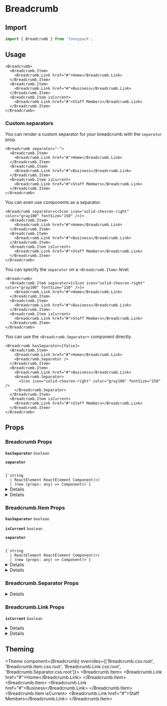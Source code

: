 
# Breadcrumb

## Import

```jsx
import { Breadcrumb } from 'fannypack';
```

## Usage

```jsx-live
<Breadcrumb>
  <Breadcrumb.Item>
    <Breadcrumb.Link href="#">Home</Breadcrumb.Link>
  </Breadcrumb.Item>
  <Breadcrumb.Item>
    <Breadcrumb.Link href="#">Business</Breadcrumb.Link>
  </Breadcrumb.Item>
  <Breadcrumb.Item isCurrent>
    <Breadcrumb.Link href="#">Staff Members</Breadcrumb.Link>
  </Breadcrumb.Item>
</Breadcrumb>
```

### Custom separators

You can render a custom separator for your breadcrumb with the `separator` prop.

```jsx-live
<Breadcrumb separator="-">
  <Breadcrumb.Item>
    <Breadcrumb.Link href="#">Home</Breadcrumb.Link>
  </Breadcrumb.Item>
  <Breadcrumb.Item>
    <Breadcrumb.Link href="#">Business</Breadcrumb.Link>
  </Breadcrumb.Item>
  <Breadcrumb.Item isCurrent>
    <Breadcrumb.Link href="#">Staff Members</Breadcrumb.Link>
  </Breadcrumb.Item>
</Breadcrumb>
```

You can even use components as a separator.

```jsx-live
<Breadcrumb separator={<Icon icon="solid-chevron-right" color="gray100" fontSize="150" />}>
  <Breadcrumb.Item>
    <Breadcrumb.Link href="#">Home</Breadcrumb.Link>
  </Breadcrumb.Item>
  <Breadcrumb.Item>
    <Breadcrumb.Link href="#">Business</Breadcrumb.Link>
  </Breadcrumb.Item>
  <Breadcrumb.Item isCurrent>
    <Breadcrumb.Link href="#">Staff Members</Breadcrumb.Link>
  </Breadcrumb.Item>
</Breadcrumb>
```

You can specify the `separator` on a `<Breadcrumb.Item>` level.

```jsx-live
<Breadcrumb>
  <Breadcrumb.Item separator={<Icon icon="solid-chevron-right" color="gray100" fontSize="150" />}>
    <Breadcrumb.Link href="#">Home</Breadcrumb.Link>
  </Breadcrumb.Item>
  <Breadcrumb.Item>
    <Breadcrumb.Link href="#">Business</Breadcrumb.Link>
  </Breadcrumb.Item>
  <Breadcrumb.Item isCurrent>
    <Breadcrumb.Link href="#">Staff Members</Breadcrumb.Link>
  </Breadcrumb.Item>
</Breadcrumb>
```

You can use the `<Breadcrumb.Separator>` component directly.

```jsx-live
<Breadcrumb hasSeparator={false}>
  <Breadcrumb.Item>
    <Breadcrumb.Link href="#">Home</Breadcrumb.Link>
    <Breadcrumb.Separator />
  </Breadcrumb.Item>
  <Breadcrumb.Item>
    <Breadcrumb.Link href="#">Business</Breadcrumb.Link>
    <Breadcrumb.Separator>
      <Icon icon="solid-chevron-right" color="gray100" fontSize="150" />
    </Breadcrumb.Separator>
  </Breadcrumb.Item>
  <Breadcrumb.Item isCurrent>
    <Breadcrumb.Link href="#">Staff Members</Breadcrumb.Link>
  </Breadcrumb.Item>
</Breadcrumb>
```

## Props

### Breadcrumb Props

<!-- Automatically generated -->

**<Code marginRight="major-1">hasSeparator</Code>** <Code fontSize="150" palette="primary">boolean</Code> 

<Box marginBottom="major-4" />

**<Code marginRight="major-1">separator</Code>**  

<Code isBlock palette="primary" fontSize="150" padding="minor-1" marginBottom="major-2">
{`string
  | ReactElement<any, string
  | ((props: any) => ReactElement<any, string
  | ...
  | (new (props: any) => Component<any, any, any>)>)
  | (new (props: any) => Component<any, any, any>)>`}
</Code>

<Box marginBottom="major-4" />

<details><Box use="summary" marginBottom="major-2">Inherits <code><strong>Navigation</strong></code> props</Box>

</details>
            

<details><Box use="summary" marginBottom="major-2">Inherits <code><strong>Box</strong></code> props</Box>

**<Code marginRight="major-1">use</Code>**  

<Code isBlock palette="primary" fontSize="150" padding="minor-1" marginBottom="major-2">
{`string
  | ComponentClass<any, any>
  | FunctionComponent<any>`}
</Code>

<Box marginBottom="major-4" />

**<Code marginRight="major-1">className</Code>** <Code fontSize="150" palette="primary">string</Code> 

<Box marginBottom="major-4" />

**<Code marginRight="major-1">children</Code>**  

<Code isBlock palette="primary" fontSize="150" padding="minor-1" marginBottom="major-2">
{`string
  | number
  | boolean
  | {}
  | ReactElement<any, string
  | ((props: any) => ReactElement<any, string
  | ...
  | (new (props: any) => Component<any, any, any>)>)
  | (new (props: any) => Component<any, any, any>)>
  | ReactNodeArray
  | ReactPortal
  | ((props: BoxProps) => ReactNode)`}
</Code>

<Box marginBottom="major-4" />

**<Code marginRight="major-1">altitude</Code>** <Code fontSize="150" palette="primary">string</Code> 

<Box marginBottom="major-4" />

**<Code marginRight="major-1">showBreakpoint</Code>** <Code fontSize="150" palette="primary">string</Code> 

<Box marginBottom="major-4" />

**<Code marginRight="major-1">hiddenBreakpoint</Code>** <Code fontSize="150" palette="primary">string</Code> 

<Box marginBottom="major-4" />

**<Code marginRight="major-1">overrides</Code>**  

<Code isBlock palette="primary" fontSize="150" padding="minor-1" marginBottom="major-2">
{`{
  altitudes?: AltitudesThemeConfig;
  borders?: BordersThemeConfig;
  borderRadii?: BorderRadiiThemeConfig;
  breakpoints?: BreakpointsThemeConfig;
  fontSizes?: FontSizeThemeConfig;
  fontWeights?: FontWeightsThemeConfig;
  ... 66 more ...;
  Template?: TemplateThemeConfig;
}`}
</Code>

<Box marginBottom="major-4" />

**<Code marginRight="major-1">elementRef</Code>** <Code fontSize="150" palette="primary">((instance: any) =&#62; void) | RefObject&#60;any&#62;</Code> 

<Box marginBottom="major-4" />

**<Code marginRight="major-1">themeKey</Code>** <Code fontSize="150" palette="primary">string</Code> 

<Box marginBottom="major-4" />

</details>
            

### Breadcrumb.Item Props

<!-- Automatically generated -->

**<Code marginRight="major-1">hasSeparator</Code>** <Code fontSize="150" palette="primary">boolean</Code> 

<Box marginBottom="major-4" />

**<Code marginRight="major-1">isCurrent</Code>** <Code fontSize="150" palette="primary">boolean</Code> 

<Box marginBottom="major-4" />

**<Code marginRight="major-1">separator</Code>**  

<Code isBlock palette="primary" fontSize="150" padding="minor-1" marginBottom="major-2">
{`string
  | ReactElement<any, string
  | ((props: any) => ReactElement<any, string
  | ...
  | (new (props: any) => Component<any, any, any>)>)
  | (new (props: any) => Component<any, any, any>)>`}
</Code>

<Box marginBottom="major-4" />

<details><Box use="summary" marginBottom="major-2">Inherits <code><strong>ListItem</strong></code> props</Box>

</details>
            

<details><Box use="summary" marginBottom="major-2">Inherits <code><strong>Box</strong></code> props</Box>

**<Code marginRight="major-1">use</Code>**  

<Code isBlock palette="primary" fontSize="150" padding="minor-1" marginBottom="major-2">
{`string
  | ComponentClass<any, any>
  | FunctionComponent<any>`}
</Code>

<Box marginBottom="major-4" />

**<Code marginRight="major-1">className</Code>** <Code fontSize="150" palette="primary">string</Code> 

<Box marginBottom="major-4" />

**<Code marginRight="major-1">children</Code>**  

<Code isBlock palette="primary" fontSize="150" padding="minor-1" marginBottom="major-2">
{`string
  | number
  | boolean
  | {}
  | ReactElement<any, string
  | ((props: any) => ReactElement<any, string
  | ...
  | (new (props: any) => Component<any, any, any>)>)
  | (new (props: any) => Component<any, any, any>)>
  | ReactNodeArray
  | ReactPortal
  | ((props: BoxProps) => ReactNode)`}
</Code>

<Box marginBottom="major-4" />

**<Code marginRight="major-1">altitude</Code>** <Code fontSize="150" palette="primary">string</Code> 

<Box marginBottom="major-4" />

**<Code marginRight="major-1">showBreakpoint</Code>** <Code fontSize="150" palette="primary">string</Code> 

<Box marginBottom="major-4" />

**<Code marginRight="major-1">hiddenBreakpoint</Code>** <Code fontSize="150" palette="primary">string</Code> 

<Box marginBottom="major-4" />

**<Code marginRight="major-1">overrides</Code>**  

<Code isBlock palette="primary" fontSize="150" padding="minor-1" marginBottom="major-2">
{`{
  altitudes?: AltitudesThemeConfig;
  borders?: BordersThemeConfig;
  borderRadii?: BorderRadiiThemeConfig;
  breakpoints?: BreakpointsThemeConfig;
  fontSizes?: FontSizeThemeConfig;
  fontWeights?: FontWeightsThemeConfig;
  ... 66 more ...;
  Template?: TemplateThemeConfig;
}`}
</Code>

<Box marginBottom="major-4" />

**<Code marginRight="major-1">elementRef</Code>** <Code fontSize="150" palette="primary">((instance: any) =&#62; void) | RefObject&#60;any&#62;</Code> 

<Box marginBottom="major-4" />

**<Code marginRight="major-1">themeKey</Code>** <Code fontSize="150" palette="primary">string</Code> 

<Box marginBottom="major-4" />

</details>
            

### Breadcrumb.Separator Props

<!-- Automatically generated -->

<details><Box use="summary" marginBottom="major-2">Inherits <code><strong>Box</strong></code> props</Box>

**<Code marginRight="major-1">use</Code>**  

<Code isBlock palette="primary" fontSize="150" padding="minor-1" marginBottom="major-2">
{`string
  | ComponentClass<any, any>
  | FunctionComponent<any>`}
</Code>

<Box marginBottom="major-4" />

**<Code marginRight="major-1">className</Code>** <Code fontSize="150" palette="primary">string</Code> 

<Box marginBottom="major-4" />

**<Code marginRight="major-1">children</Code>**  

<Code isBlock palette="primary" fontSize="150" padding="minor-1" marginBottom="major-2">
{`string
  | number
  | boolean
  | {}
  | ReactElement<any, string
  | ((props: any) => ReactElement<any, string
  | ...
  | (new (props: any) => Component<any, any, any>)>)
  | (new (props: any) => Component<any, any, any>)>
  | ReactNodeArray
  | ReactPortal
  | ((props: BoxProps) => ReactNode)`}
</Code>

<Box marginBottom="major-4" />

**<Code marginRight="major-1">altitude</Code>** <Code fontSize="150" palette="primary">string</Code> 

<Box marginBottom="major-4" />

**<Code marginRight="major-1">showBreakpoint</Code>** <Code fontSize="150" palette="primary">string</Code> 

<Box marginBottom="major-4" />

**<Code marginRight="major-1">hiddenBreakpoint</Code>** <Code fontSize="150" palette="primary">string</Code> 

<Box marginBottom="major-4" />

**<Code marginRight="major-1">overrides</Code>**  

<Code isBlock palette="primary" fontSize="150" padding="minor-1" marginBottom="major-2">
{`{
  altitudes?: AltitudesThemeConfig;
  borders?: BordersThemeConfig;
  borderRadii?: BorderRadiiThemeConfig;
  breakpoints?: BreakpointsThemeConfig;
  fontSizes?: FontSizeThemeConfig;
  fontWeights?: FontWeightsThemeConfig;
  ... 66 more ...;
  Template?: TemplateThemeConfig;
}`}
</Code>

<Box marginBottom="major-4" />

**<Code marginRight="major-1">elementRef</Code>** <Code fontSize="150" palette="primary">((instance: any) =&#62; void) | RefObject&#60;any&#62;</Code> 

<Box marginBottom="major-4" />

**<Code marginRight="major-1">themeKey</Code>** <Code fontSize="150" palette="primary">string</Code> 

<Box marginBottom="major-4" />

</details>
            

### Breadcrumb.Link Props

<!-- Automatically generated -->

**<Code marginRight="major-1">isCurrent</Code>** <Code fontSize="150" palette="primary">boolean</Code> 

<Box marginBottom="major-4" />

<details><Box use="summary" marginBottom="major-2">Inherits <code><strong>Link</strong></code> props</Box>

</details>
            

<details><Box use="summary" marginBottom="major-2">Inherits <code><strong>Box</strong></code> props</Box>

**<Code marginRight="major-1">use</Code>**  

<Code isBlock palette="primary" fontSize="150" padding="minor-1" marginBottom="major-2">
{`string
  | ComponentClass<any, any>
  | FunctionComponent<any>`}
</Code>

<Box marginBottom="major-4" />

**<Code marginRight="major-1">className</Code>** <Code fontSize="150" palette="primary">string</Code> 

<Box marginBottom="major-4" />

**<Code marginRight="major-1">children</Code>**  

<Code isBlock palette="primary" fontSize="150" padding="minor-1" marginBottom="major-2">
{`string
  | number
  | boolean
  | {}
  | ReactElement<any, string
  | ((props: any) => ReactElement<any, string
  | ...
  | (new (props: any) => Component<any, any, any>)>)
  | (new (props: any) => Component<any, any, any>)>
  | ReactNodeArray
  | ReactPortal
  | ((props: BoxProps) => ReactNode)`}
</Code>

<Box marginBottom="major-4" />

**<Code marginRight="major-1">altitude</Code>** <Code fontSize="150" palette="primary">string</Code> 

<Box marginBottom="major-4" />

**<Code marginRight="major-1">showBreakpoint</Code>** <Code fontSize="150" palette="primary">string</Code> 

<Box marginBottom="major-4" />

**<Code marginRight="major-1">hiddenBreakpoint</Code>** <Code fontSize="150" palette="primary">string</Code> 

<Box marginBottom="major-4" />

**<Code marginRight="major-1">overrides</Code>**  

<Code isBlock palette="primary" fontSize="150" padding="minor-1" marginBottom="major-2">
{`{
  altitudes?: AltitudesThemeConfig;
  borders?: BordersThemeConfig;
  borderRadii?: BorderRadiiThemeConfig;
  breakpoints?: BreakpointsThemeConfig;
  fontSizes?: FontSizeThemeConfig;
  fontWeights?: FontWeightsThemeConfig;
  ... 66 more ...;
  Template?: TemplateThemeConfig;
}`}
</Code>

<Box marginBottom="major-4" />

**<Code marginRight="major-1">elementRef</Code>** <Code fontSize="150" palette="primary">((instance: any) =&#62; void) | RefObject&#60;any&#62;</Code> 

<Box marginBottom="major-4" />

**<Code marginRight="major-1">themeKey</Code>** <Code fontSize="150" palette="primary">string</Code> 

<Box marginBottom="major-4" />

</details>
            

## Theming

<Theme component={Breadcrumb} overrides={['Breadcrumb.css.root', 'Breadcrumb.Item.css.root', 'Breadcrumb.Link.css.root', 'Breadcrumb.Separator.css.root']}>
  <Breadcrumb.Item>
    <Breadcrumb.Link href="#">Home</Breadcrumb.Link>
  </Breadcrumb.Item>
  <Breadcrumb.Item>
    <Breadcrumb.Link href="#">Business</Breadcrumb.Link>
  </Breadcrumb.Item>
  <Breadcrumb.Item isCurrent>
    <Breadcrumb.Link href="#">Staff Members</Breadcrumb.Link>
  </Breadcrumb.Item>
</Theme>
